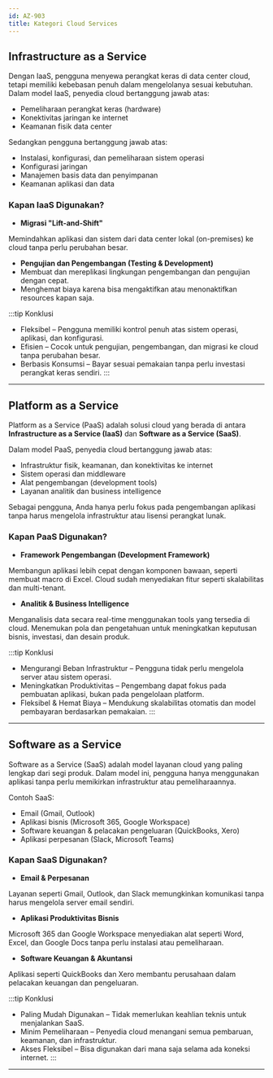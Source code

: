 ```yaml
---
id: AZ-903
title: Kategori Cloud Services 
---
```


## Infrastructure as a Service

Dengan IaaS, pengguna menyewa perangkat keras di data center cloud, tetapi memiliki kebebasan penuh dalam mengelolanya sesuai kebutuhan.
Dalam model IaaS, penyedia cloud bertanggung jawab atas:

- Pemeliharaan perangkat keras (hardware)
- Konektivitas jaringan ke internet
- Keamanan fisik data center

Sedangkan pengguna bertanggung jawab atas:

- Instalasi, konfigurasi, dan pemeliharaan sistem operasi
- Konfigurasi jaringan
- Manajemen basis data dan penyimpanan
- Keamanan aplikasi dan data


### Kapan IaaS Digunakan?

- **Migrasi "Lift-and-Shift"**

Memindahkan aplikasi dan sistem dari data center lokal (on-premises) ke cloud tanpa perlu perubahan besar.

- **Pengujian dan Pengembangan (Testing & Development)**
- Membuat dan mereplikasi lingkungan pengembangan dan pengujian dengan cepat.
- Menghemat biaya karena bisa mengaktifkan atau menonaktifkan resources kapan saja.

:::tip Konklusi
- Fleksibel – Pengguna memiliki kontrol penuh atas sistem operasi, aplikasi, dan konfigurasi.
- Efisien – Cocok untuk pengujian, pengembangan, dan migrasi ke cloud tanpa perubahan besar.
- Berbasis Konsumsi – Bayar sesuai pemakaian tanpa perlu investasi perangkat keras sendiri.
:::

---------------------------------------------------------------------------------------------------------------------------------------------------

## Platform as a Service

Platform as a Service (PaaS) adalah solusi cloud yang berada di antara **Infrastructure as a Service (IaaS)** dan **Software as a Service (SaaS)**.

Dalam model PaaS, penyedia cloud bertanggung jawab atas:

- Infrastruktur fisik, keamanan, dan konektivitas ke internet
- Sistem operasi dan middleware
- Alat pengembangan (development tools)
- Layanan analitik dan business intelligence

Sebagai pengguna, Anda hanya perlu fokus pada pengembangan aplikasi tanpa harus mengelola infrastruktur atau lisensi perangkat lunak.

### Kapan PaaS Digunakan?

- **Framework Pengembangan (Development Framework)**

Membangun aplikasi lebih cepat dengan komponen bawaan, seperti membuat macro di Excel.
Cloud sudah menyediakan fitur seperti skalabilitas dan multi-tenant.

- **Analitik & Business Intelligence**

Menganalisis data secara real-time menggunakan tools yang tersedia di cloud.
Menemukan pola dan pengetahuan untuk meningkatkan keputusan bisnis, investasi, dan desain produk.

:::tip Konklusi
- Mengurangi Beban Infrastruktur – Pengguna tidak perlu mengelola server atau sistem operasi.
- Meningkatkan Produktivitas – Pengembang dapat fokus pada pembuatan aplikasi, bukan pada pengelolaan platform.
- Fleksibel & Hemat Biaya – Mendukung skalabilitas otomatis dan model pembayaran berdasarkan pemakaian.
:::

---------------------------------------------------------------------------------------------------------------------------------------------------

## Software as a Service

Software as a Service (SaaS) adalah model layanan cloud yang paling lengkap dari segi produk. 
Dalam model ini, pengguna hanya menggunakan aplikasi tanpa perlu memikirkan infrastruktur atau pemeliharaannya.

Contoh SaaS:

- Email (Gmail, Outlook)
- Aplikasi bisnis (Microsoft 365, Google Workspace)
- Software keuangan & pelacakan pengeluaran (QuickBooks, Xero)
- Aplikasi perpesanan (Slack, Microsoft Teams)

### Kapan SaaS Digunakan?

- **Email & Perpesanan**

Layanan seperti Gmail, Outlook, dan Slack memungkinkan komunikasi tanpa harus mengelola server email sendiri.

- **Aplikasi Produktivitas Bisnis**

Microsoft 365 dan Google Workspace menyediakan alat seperti Word, Excel, dan Google Docs tanpa perlu instalasi atau pemeliharaan.

- **Software Keuangan & Akuntansi**

Aplikasi seperti QuickBooks dan Xero membantu perusahaan dalam pelacakan keuangan dan pengeluaran.


:::tip Konklusi
- Paling Mudah Digunakan – Tidak memerlukan keahlian teknis untuk menjalankan SaaS.
- Minim Pemeliharaan – Penyedia cloud menangani semua pembaruan, keamanan, dan infrastruktur.
- Akses Fleksibel – Bisa digunakan dari mana saja selama ada koneksi internet.
:::

---------------------------------------------------------------------------------------------------------------------------------------------------